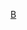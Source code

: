{{asbox
|image=Flag of Bulgaria.svg
|category=保加利亞小作品
|subject=與[[保加利亞]]相關的
|name=Template:Bulgaria-stub
}}<noinclude>
[[Category:歐洲小作品模板|B]]
</noinclude>